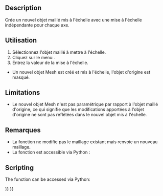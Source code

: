 <languages/>

{{Docnav/fr
|[[OpenSCAD_MirrorMeshFeature/fr|Miroir du maillage]]
|[[OpenSCAD_ResizeMeshFeature/fr|Redimensionner le maillage]]
|[[OpenSCAD_Workbench/fr|Atelier OpenSCAD]]
|IconL=OpenSCAD_MirrorMeshFeature.svg
|IconR=OpenSCAD_ResizeMeshFeature.svg
|IconC=Workbench_OpenSCAD.svg
}}

<div class="mw-translate-fuzzy">
{{GuiCommand/fr
|Name=OpenSCAD ScaleMeshFeature
|Name/fr=OpenSCAD Changer l'échelle du maillage
|MenuLocation=OpenSCAD → Changer l'échelle du maillage
|Workbenches=[[OpenSCAD_Workbench/fr|OpenSCAD]]
|SeeAlso=[[Mesh_Scale/fr|Mesh Échelle]]
}}
</div>

==Description== 

<div class="mw-translate-fuzzy">
Crée un nouvel objet maillé mis à l'échelle avec une mise à l'échelle indépendante pour chaque axe.
</div>

<span id="Usage"></span>
==Utilisation== 

<div class="mw-translate-fuzzy">
# Sélectionnez l'objet maillé à mettre à l'échelle.
# Cliquez sur le menu {{KEY|OpenSCAD → Changer l'échelle du maillage...}}.
# Entrez la valeur de la mise à l'échelle.
* Un nouvel objet Mesh est créé et mis à l'échelle, l'objet d'origine est masqué.
</div>

==Limitations== 

* Le nouvel objet Mesh n'est pas paramétrique par rapport à l'objet maillé d'origine, ce qui signifie que les modifications apportées à l'objet d'origine ne sont pas reflétées dans le nouvel objet mis à l'échelle.

<span id="Notes"></span>
==Remarques== 

<div class="mw-translate-fuzzy">
* La fonction ne modifie pas le maillage existant mais renvoie un nouveau maillage.
* La fonction est accessible via Python :
</div>

<div lang="en" dir="ltr" class="mw-content-ltr">
==Scripting==
</div>

<div lang="en" dir="ltr" class="mw-content-ltr">
The function can be accessed via Python:
</div>

{{Code|code=
import OpenSCADUtils
import Mesh
#this assumes an existing object in the document named "Mesh" that you wish to scale
original_mesh = App.ActiveDocument.Mesh
scaled_mesh = OpenSCADUtils.scalemesh(original_mesh.Mesh, FreeCAD.Base.Vector(1,0,0))
Mesh.show(scaled_mesh)
}}


{{Docnav/fr
|[[OpenSCAD_MirrorMeshFeature/fr|Miroir du maillage]]
|[[OpenSCAD_ResizeMeshFeature/fr|Redimensionner le maillage]]
|[[OpenSCAD_Workbench/fr|Atelier OpenSCAD]]
|IconL=OpenSCAD_MirrorMeshFeature.svg
|IconR=OpenSCAD_ResizeMeshFeature.svg
|IconC=Workbench_OpenSCAD.svg
}}

{{OpenSCAD_Tools_navi{{#translation:}}}}
{{Userdocnavi{{#translation:}}}}